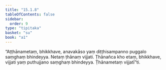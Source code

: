```yaml
---
title: "15.1.8"
tableOfContents: false
sidebar:
  order: 9
type: "tipitaka"
basket: "su"
book: "a1"
---
```



<DynamicBreadcrumb />

<Division number="275" book="a1">

<Paragraph number="365" book="a1">
“Aṭṭhānametaṃ, bhikkhave, anavakāso yaṃ diṭṭhisampanno puggalo saṃghaṃ bhindeyya. Netaṃ ṭhānaṃ vijjati. Ṭhānañca kho etaṃ, bhikkhave, vijjati yaṃ puthujjano saṃghaṃ bhindeyya. Ṭhānametaṃ vijjatī”ti.
</Paragraph>
</Division>